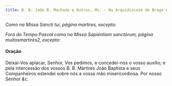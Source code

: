 ```yaml
---
title: B. B. João B. Machado e Outros, Ms. - Na Arquidiocese de Braga e noutros lugares
---
```


<em>Como na Missa Sancti tui, página martires, excepto:</em>

<em>
  Fora do Tempo Pascal como na Missa Sapiéntiam sanctórum, página
  muitosmartires2, excepto:
</em>


#### Oração
<div class="container-fluid">
  <div class="row">
    <span class="text-justify"></span>
<span class="text-justify">
      Deixai-Vos aplacar, Senhor, Vos pedimos, e concedei-nos o vosso auxílio; e
      pela intercessão dos vossos B. B. Mártires João Baptista e seus
      Companheiros estendei sobre nós a vossa mão misericordiosa. Por nosso
      Senhor <em>&c.</em>
    </span>
</div>

